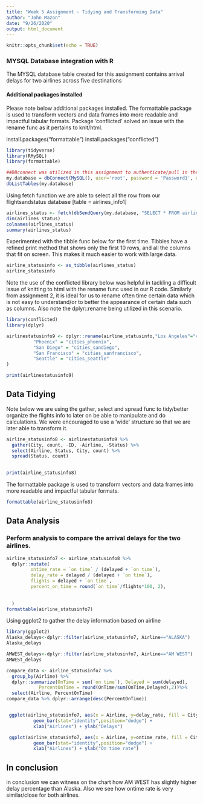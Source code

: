 ---
title: "Week 5 Assignment - Tidying and Transforming Data"
author: "John Mazon"
date: "9/26/2020"
output: html_document
---

```{r setup, include=FALSE}
knitr::opts_chunk$set(echo = TRUE)
```

### MYSQL Database integration with R

The MYSQL database table created for this assignment contains arrival delays for two airlines across five destinations

#### Additional packages installed
Please note below additional packages installed. The formattable package is used to transform vectors and data frames into more readable and impactful tabular formats. 
Package 'conflicted' solved an issue with the rename func as it pertains to knit/html.

install.packages("formattable")
install.packages("conflicted")

```{r}
library(tidyverse)
library(RMySQL)
library(formattable)

```


```{r}
##DBconnect was utilized in this assignment to authenticate/pull in the flight delay information into R
my.database = dbConnect(MySQL(), user='root', password = 'Password1', dbname='flightsandstatus', host='localhost')
dbListTables(my.database)

```
Using fetch function we are able to select all the row from our flightsandstatus database [table = airlines_info1]
```{r}
airlines_status <- fetch(dbSendQuery(my.database, "SELECT * FROM airlines_info1 ORDER BY ID"))
dim(airlines_status)
colnames(airlines_status)
summary(airlines_status)
```

Experimented with the tibble func below for the first time. Tibbles have a refined print method that shows only the first 10 rows, and all the columns that fit on screen. This makes it much easier to work with large data.
```{r}
airline_statusinfo <- as_tibble(airlines_status)
airline_statusinfo

```
Note the use of the conflicted library below was helpful in tackling a difficult issue of knitting to html with the rename func used in our R code. Similarly from assignment 2, it is ideal for us to rename often time certain data which is not easy to understand/or to better the appearance of certain data such as columns. Also note the dplyr::rename being utilized in this scenario.
```{r}
library(conflicted)
library(dplyr)

airlinestatusinfo9 <- dplyr::rename(airline_statusinfo,"Los Angeles"="cities_losangeles",
          "Phoenix" = "cities_phoenix",
          "San Diego" = "cities_sandiego",
          "San Francisco" = "cities_sanfrancisco",
          "Seattle" = "cities_seattle"
)

print(airlinestatusinfo9)

```
## Data Tidying 
Note below we are using the gather, select and spread func to tidy/better organize the flights info to later on be able to manipulate and do calculations. We were encouraged to use a 'wide' structure so that we are later able to transform it.


```{r}
airline_statusinfo8 <- airlinestatusinfo9 %>% 
  gather(City, count, -ID, -Airline, -Status) %>% 
  select(Airline, Status, City, count) %>% 
  spread(Status, count)

  
print(airline_statusinfo8)


```

The formattable package is used to transform vectors and data frames into more readable and impactful tabular formats. 
```{r}
formattable(airline_statusinfo8)

```
## Data Analysis 
### Perform analysis to compare the arrival delays for the two airlines.
```{r}

airline_statusinfo7 <- airline_statusinfo8 %>%
  dplyr::mutate(
         ontime_rate = `on time` / (delayed + `on time`),
         delay_rate = delayed / (delayed + `on time`),
         flights = delayed + `on time`,
         percent_on_time = round(`on time`/flights*100, 2),
         
         
  )
formattable(airline_statusinfo7)

```
Using ggplot2 to gather the delay information based on airline
```{r}
library(ggplot2)
Alaska_delays<-dplyr::filter(airline_statusinfo7, Airline=="ALASKA")
Alaska_delays

AMWEST_delays<-dplyr::filter(airline_statusinfo7, Airline=="AM WEST")
AMWEST_delays

```

```{r}
compare_data <- airline_statusinfo7 %>% 
  group_by(Airline) %>%
  dplyr::summarize(OnTime = sum(`on time`), Delayed = sum(delayed), 
            PercentOnTime = round(OnTime/sum(OnTime,Delayed),2))%>%
  select(Airline, PercentOnTime)
compare_data %>% dplyr::arrange(desc(PercentOnTime))



```

```{r}
 ggplot(airline_statusinfo7, aes(x = Airline, y=delay_rate, fill = City)) +  
          geom_bar(stat="identity",position="dodge") + 
          xlab("Airlines") + ylab("Delays") 


```
```{r}
 ggplot(airline_statusinfo7, aes(x = Airline, y=ontime_rate, fill = City)) +  
          geom_bar(stat="identity",position="dodge") + 
          xlab("Airlines") + ylab("On time rate") 


```

## In conclusion

in conclusion we can witness on the chart how AM WEST	has slightly higher delay percentage than Alaska. Also we see how ontime rate is very similar/close for both airlines.  

